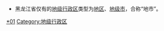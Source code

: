 * 黑龙江省仅有的[[地级行政区|地级行政区]]类型为[[地区行政公署|地区]]、[[地级市|地级市]]，合称“地市”。

[[Category:黑龙江行政区划|*01]]
[[Category:地级行政区|Category:地级行政区]]